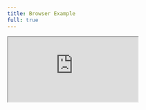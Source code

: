 ```yaml
---
title: Browser Example
full: true
---
```

<style global>{`
  article {
    padding-top: 2.5rem !important;
  }
`}</style>
<iframe
  src="https://codesandbox.io/embed/github/anudit/convosdk/tree/main/examples/browser?file=/pages/index.js?codemirror=1&fontsize=14&theme=dark&autoresize=1&hidenavigation=1"
  style={{
    width: '100%',
    height: '100%',
    border: 0,
    overflow: 'hidden',
    background: 'rgb(21, 21, 21)'
  }}
  title="Browser Example"
  allow="accelerometer; ambient-light-sensor; camera; encrypted-media; geolocation; gyroscope; hid; microphone; midi; payment; usb; vr; xr-spatial-tracking"
  sandbox="allow-autoplay allow-forms allow-modals allow-popups allow-presentation allow-same-origin allow-scripts"
/>
